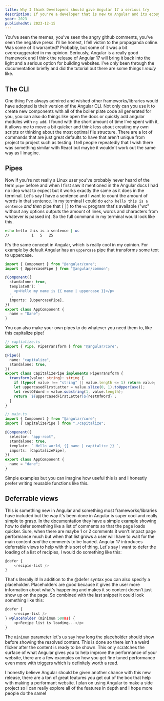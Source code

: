 ```yaml
---
title: Why I think Developers should give Angular 17 a serious try
description: If you're a developer that is new to Angular and its ecosystem, you should definitely take a minute to try their latest release
year: 2023
publishedAt: 2023-12-15
---
```


You've seen the memes, you've seen the angry github comments, you've seen the negative press. I'll be honest, I fell victim to the propaganda online. Was some of it warranted? Probably, but some of it was a bit overexaggerated in my opinion. Seriously, Angular is a really good framework and I think the release of Angular 17 will bring it back into the light and a serious option for building websites. I've only been through the documentation briefly and did the tutorial but there are some things I _really_ like.

## The CLI

One thing I've always admired and wished other frameworks/libraries would have adopted is their version of the Angular CLI. Not only can you use it to create new components with all of the boiler plate code all generated for you, you can also do things like open the docs or quickly add angular modules with `ng add`. I found with the short amount of time I've spent with it, it allows me to move a bit quicker and think less about creating my own scripts or thinking about the most optimal file structure. There are a lot of commands that are just great defaults to have that aren't unique from project to project such as testing. I tell people repeatedly that I wish there was something similar with React but maybe it wouldn't work out the same way as I imagine.

## Pipes

Now if you're not really a Linux user you've probably never heard of the term `pipe` before and when I first saw it mentioned in the Angular docs I had no idea what to expect but it works exactly the same as it does in the terminal. Let's say I have a sentence and I want to count the amount of words in that sentence. In my terminal I could do `echo hello this is a sentence` _and then_ pipe that ( | ) to the `wc` program that's available ("wc" without any options outputs the amount of lines, words and characters from whatever is passed in). So the full command in my terminal would look like this.

```bash
echo hello this is a sentence | wc
//          1   5   25
```

It's the same concept in Angular, which is really cool in my opinion. For example by default Angular has an `uppercase` pipe that transforms some text to uppercase.

```ts
import { Component } from "@angular/core";
import { UppercasePipe } from "@angular/common";

@Component({
  standalone: true,
  templateUrl: `
    <p>Hello my name is {{ name | uppercase }}</p>
  `,
  imports: [UppercasePipe],
})
export class AppComponent {
  name = "Dane";
}
```

You can also make your own pipes to do whatever you need them to, like this capitalize pipe!

```ts
// captialize.ts
import { Pipe, PipeTransform } from "@angular/core";

@Pipe({
  name: "capitalize",
  standalone: true,
})
export class CapitalizePipe implements PipeTransform {
  transform(value: string): string {
    if (typeof value !== "string" || value.length <= 1) return value;
    let uppercasedFirstLetter = value.slice(0, 1).toUpperCase();
    let restOfWord = value.substring(1, value.length);
    return `${uppercasedFirstLetter}${restOfWord}`;
  }
}
```

```ts
// main.ts
import { Component } from "@angular/core";
import { CapitalizePipe } from "./capitalize";

@Component({
  selector: "app-root",
  standalone: true,
  template: ` Hello world, {{ name | capitalize }} `,
  imports: [CapitalizePipe],
})
export class AppComponent {
  name = "dane";
}
```

Simple examples but you can imagine how useful this is and I honestly prefer writing reusable functions like this.

## Deferrable views

This is something new in Angular and something most frameworks/libraries have included but the way it's been done in Angular is super cool and really simple to grasp. [In the documentation](https://angular.dev/guide/defer) they have a simple example showing how to defer something like a list of comments so that the page loads quicker. Sure, when there are maybe 1 or 2 comments it won't impact page performance much but when that list grows a user will have to wait for the main content _and_ the comments to be loaded. Angular 17 introduces deferrable views to help with this sort of thing. Let's say I want to defer the loading of a list of recipies, I would do something like this:

```ts
@defer {
    <recipie-list />
}
```

That's literally it! In addition to the @defer syntax you can also specify a placeholder. Placeholders are good because it gives the user more information about what's happening and makes it so content doesn't just show up on the page. So combined with the last snippet it could look something like this:

```ts
@defer {
    <recipe-list />
} @placeholder (minimum 500ms) {
    <p>Recipe list is loading...</p>
}
```

The `minimum` parameter let's us say how long the placeholder should show before showing the resolved content. This is done so there isn't a weird flicker after the content is ready to be shown. This only scratches the surface of what Angular gives you to help improve the performance of your website, there are a few examples on how you get fine tuned performance even more with triggers which is definitely worth a read.

I honestly believe Angular should be given another chance with this new release, there are a ton of great features you get out of the box that help with making a performant website. I plan on using Angular to make a side project so I can really explore all of the features in depth and I hope more people do the same!
